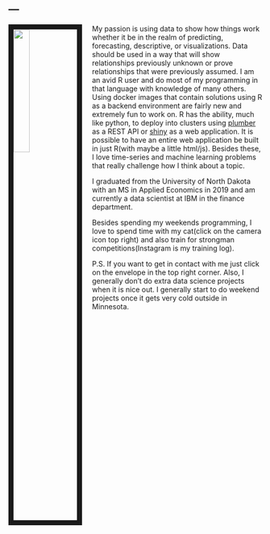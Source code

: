 ---
---


<link rel="stylesheet" href="styles.css" type="text/css">

<img src="images/ryan_bieber.jpg" style="width:25%; border:10px solid; margin-right: 20px" align="left">

My passion is using data to show how things work whether it be in the realm of predicting, forecasting, descriptive, or visualizations. Data should be used in a way that will show relationships previously unknown or prove relationships that were previously assumed. I am an avid R user and do most of my programming in that language with knowledge of many others. Using docker images that contain solutions using R as a backend environment are fairly new and extremely fun to work on. R has the ability, much like python, to deploy into clusters using [plumber](https://www.rplumber.io/) as a REST API or [shiny](https://shiny.rstudio.com/) as a web application. It is possible to have an entire web application be built in just R(with maybe a little html/js). Besides these, I love time-series and machine learning problems that really challenge how I think about a topic. 

I graduated from the University of North Dakota with an MS in Applied Economics in 2019 and am currently a data scientist at IBM in the finance department.

Besides spending my weekends programming, I love to spend time with my cat(click on the camera icon top right) and also train for strongman competitions(Instagram is my training log).

P.S. If you want to get in contact with me just click on the envelope in the top right corner. Also, I generally don't do extra data science projects when it is nice out. I generally start to do weekend projects once it gets very cold outside in Minnesota.